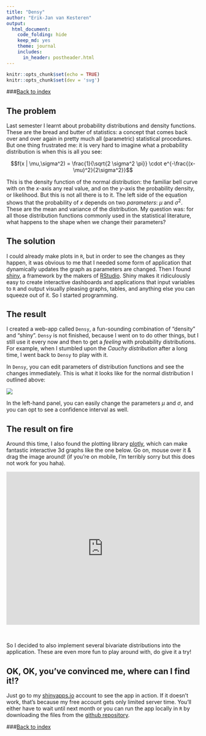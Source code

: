 ```yaml
---
title: "Densy"
author: "Erik-Jan van Kesteren"
output:
  html_document:
    code_folding: hide
    keep_md: yes
    theme: journal
    includes:
      in_header: postheader.html
---
```


```r
knitr::opts_chunk$set(echo = TRUE)
knitr::opts_chunk$set(dev = 'svg')
```

###[Back to index](../index.html)

## The problem
Last semester I learnt about probability distributions and density functions. These are the bread and butter of statistics: a concept that comes back over and over again in pretty much all (parametric) statistical procedures. But one thing frustrated me: it is very hard to imagine what a probability distribution is when this is all you see:

$$f(x | \mu,\sigma^2) = \frac{1}{\sqrt{2 \sigma^2 \pi}} \cdot e^{-\frac{(x-\mu)^2}{2\sigma^2}}$$


This is the density function of the normal distribution: the familiar bell curve with on the $x$-axis any real value, and on the $y$-axis the probability density, or likelihood. But this is not all there is to it. The left side of the equation shows that the probability of $x$ depends on two *parameters*: $\mu$ and $\sigma^2$. These are the mean and variance of the distribution. My question was: for all those distribution functions commonly used in the statistical literature, what happens to the shape when we change their parameters?

## The solution
I could already make plots in `R`, but in order to see the changes as they happen, it was obvious to me that I needed some form of application that dynamically updates the graph as parameters are changed. Then I found [shiny](http://shiny.rstudio.com/), a framework by the makers of [RStudio](https://www.rstudio.com/). Shiny makes it ridiculously easy to create interactive dashboards and applications that input variables to `R` and output visually pleasing graphs, tables, and anything else you can squeeze out of it. So I started programming.

## The result

I created a web-app called `Densy`, a fun-sounding combination of "density" and "shiny". `Densy` is not finished, because I went on to do other things, but I still use it every now and then to get a *feeling* with probability distributions. For example, when I stumbled upon the *Cauchy distribution* after a long time, I went back to `Densy` to play with it.

In `Densy`, you can edit parameters of distribution functions and see the changes immediately. This is what it looks like for the normal distribution I outlined above:

![](densy_files/normal.png)

In the left-hand panel, you can easily change the parameters $\mu$ and $\sigma$, and you can opt to see a confidence interval as well.

## The result on fire

Around this time, I also found the plotting library [plotly](https://plot.ly/), which can make fantastic interactive 3d graphs like the one below. Go on, mouse over it & drag the image around! (if you're on mobile, I'm terribly sorry but this does not work for you haha).

<iframe width="100%" height="400" frameborder="0" scrolling="no" src="https://plot.ly/~erikjan/3.embed?share_key=HPMG48qGQizPJ0gw0wWxc9"></iframe>

<br/>

So I decided to also implement several bivariate distributions into the application. These are even more fun to play around with, do give it a try!

## OK, OK, you've convinced me, where can I find it!?

Just go to my [shinyapps.io](https://erikjan.shinyapps.io/Densy/) account to see the app in action. If it doesn't work, that's because my free account gets only limited server time. You'll either have to wait until next month or you can run the app locally in `R` by downloading the files from the [github repository](https://github.com/vankesteren/Densy-Develop). 


###[Back to index](../index.html)
